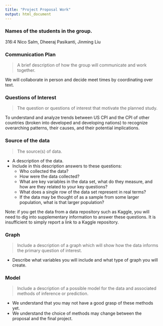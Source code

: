 ```yaml
---
title: "Project Proposal Work"
output: html_document
---
```



### Names of the students in the group.

316:4 Nico Salm, Dheeraj Pasikanti, Jinming Liu

### Communication Plan

> A brief description of how the group will communicate and work together.

We will collaborate in person and decide meet times by coordinating over text.

### Questions of Interest

> The question or questions of interest that motivate the planned study.

To understand and analyze trends between US CPI and the CPI of other countries (broken into developed and developing nations) to recognize overarching patterns, their causes, and their potential implications. 

### Source of the data

> The source(s) of data.

- A description of the data.
- Include in this description answers to these questions:
    - Who collected the data?
    - How were the data collected?
    - What are key variables in the data set, what do they measure, and how are they related to your key questions?
    - What does a single row of the data set represent in real terms?
    - If the data may be thought of as a sample from some larger population, what is that larger population?

Note: if you get the data from a data repository such as Kaggle, you will need to dig into supplementary information to answer these questions.
It is insufficient to simply report a link to a Kaggle repository.

### Graph

> Include a description of a graph which will show how the data informs the primary question of interest.

- Describe what variables you will include and what type of graph you will create.

### Model

> Include a description of a possible model for the data and associated methods of inference or prediction.

- We understand that you may not have a good grasp of these methods yet.
- We understand the choice of methods may change between the proposal and the final project.
 